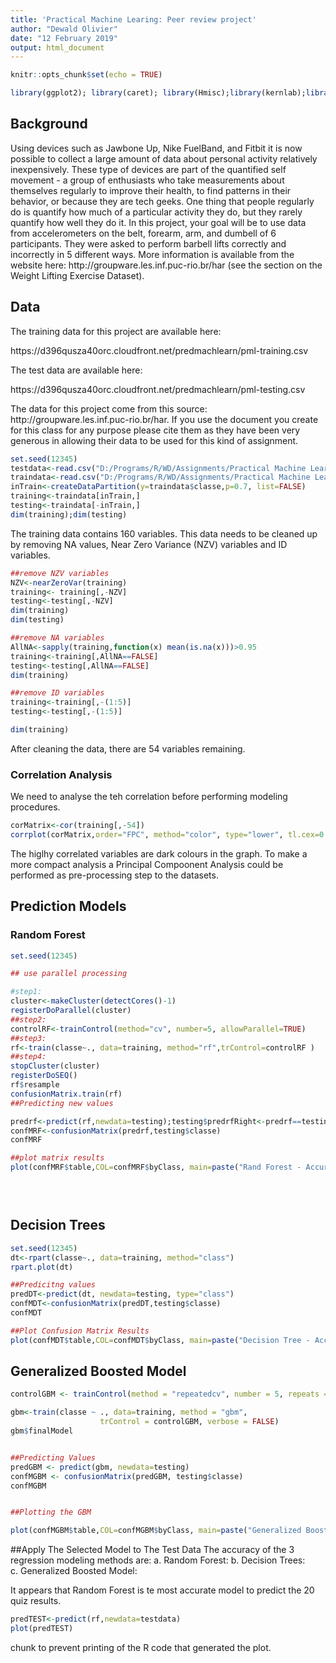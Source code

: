 ```yaml
---
title: 'Practical Machine Learing: Peer review project'
author: "Dewald Olivier"
date: "12 February 2019"
output: html_document
---
```


```r
knitr::opts_chunk$set(echo = TRUE)

library(ggplot2); library(caret); library(Hmisc);library(kernlab);library(rpart);library(rpart.plot);library(randomForest);library(corrplot);library(parallel);library(doParallel);library(rattle)


```

## Background


Using devices such as Jawbone Up, Nike FuelBand, and Fitbit it is now possible to collect a large amount of data about personal activity relatively inexpensively. These type of devices are part of the quantified self movement - a group of enthusiasts who take measurements about themselves regularly to improve their health, to find patterns in their behavior, or because they are tech geeks. One thing that people regularly do is quantify how much of a particular activity they do, but they rarely quantify how well they do it. In this project, your goal will be to use data from accelerometers on the belt, forearm, arm, and dumbell of 6 participants. They were asked to perform barbell lifts correctly and incorrectly in 5 different ways. More information is available from the website here: http://groupware.les.inf.puc-rio.br/har (see the section on the Weight Lifting Exercise Dataset).



## Data

The training data for this project are available here:

https://d396qusza40orc.cloudfront.net/predmachlearn/pml-training.csv

The test data are available here:

https://d396qusza40orc.cloudfront.net/predmachlearn/pml-testing.csv

The data for this project come from this source: http://groupware.les.inf.puc-rio.br/har. If you use the document you create for this class for any purpose please cite them as they have been very generous in allowing their data to be used for this kind of assignment.

```r
set.seed(12345)
testdata<-read.csv("D:/Programs/R/WD/Assignments/Practical Machine Learning/pml-testing.csv")
traindata<-read.csv("D:/Programs/R/WD/Assignments/Practical Machine Learning/pml-training.csv")
inTrain<-createDataPartition(y=traindata$classe,p=0.7, list=FALSE)
training<-traindata[inTrain,]
testing<-traindata[-inTrain,]
dim(training);dim(testing)

```

The training data contains 160 variables. This data needs to be cleaned up by removing NA values, Near Zero Variance (NZV) variables and ID variables.

```r
##remove NZV variables
NZV<-nearZeroVar(training)
training<- training[,-NZV]
testing<-testing[,-NZV]
dim(training)
dim(testing)

##remove NA variables
AllNA<-sapply(training,function(x) mean(is.na(x)))>0.95
training<-training[,AllNA==FALSE]
testing<-testing[,AllNA==FALSE]
dim(training)

##remove ID variables
training<-training[,-(1:5)]
testing<-testing[,-(1:5)]

dim(training)
```
After cleaning the data, there are 54 variables remaining. 

### Correlation Analysis

We need to analyse the teh correlation before performing modeling procedures.
```r

corMatrix<-cor(training[,-54])
corrplot(corMatrix,order="FPC", method="color", type="lower", tl.cex=0.8,tl.col=rgb(0,0,0))

```
The higlhy correlated variables are dark colours in the graph. To make a more compact analysis a Principal Compoonent Analysis could be performed as pre-processing step to the datasets. 


## Prediction Models

### Random Forest

```r

set.seed(12345)

## use parallel processing

#step1:
cluster<-makeCluster(detectCores()-1)
registerDoParallel(cluster)
##step2:
controlRF<-trainControl(method="cv", number=5, allowParallel=TRUE)
##step3:
rf<-train(classe~., data=training, method="rf",trControl=controlRF )
##step4:
stopCluster(cluster)
registerDoSEQ()
rf$resample
confusionMatrix.train(rf)
##Predicting new values

predrf<-predict(rf,newdata=testing);testing$predrfRight<-predrf==testing$classe
confMRF<-confusionMatrix(predrf,testing$classe)
confMRF

##plot matrix results
plot(confMRF$table,COL=confMRF$byClass, main=paste("Rand Forest - Accuracy = ", round(confMRF$overall["Accuracy"],4)))


            
```
## Decision Trees

```r

set.seed(12345)
dt<-rpart(classe~., data=training, method="class")
rpart.plot(dt)

##Predicitng values
predDT<-predict(dt, newdata=testing, type="class")
confMDT<-confusionMatrix(predDT,testing$classe)
confMDT

##Plot Confusion Matrix Results
plot(confMDT$table,COL=confMDT$byClass, main=paste("Decision Tree - Accuracy = ", round(confMDT$overall["Accuracy"],4)))
```
## Generalized Boosted Model

```r
controlGBM <- trainControl(method = "repeatedcv", number = 5, repeats = 1)

gbm<-train(classe ~ ., data=training, method = "gbm",
                    trControl = controlGBM, verbose = FALSE)
gbm$finalModel


##Predicting Values
predGBM <- predict(gbm, newdata=testing)
confMGBM <- confusionMatrix(predGBM, testing$classe)
confMGBM


##Plotting the GBM

plot(confMGBM$table,COL=confMGBM$byClass, main=paste("Generalized Boosted Model - Accuracy = ", round(confMGBM$overall["Accuracy"],4)))
```

##Apply The Selected Model to The Test Data
The accuracy of the 3 regression modeling methods are:
a. Random Forest: 
b. Decision Trees:
c. Generalized Boosted Model:

It appears that Random Forest is te most accurate model to predict the 20 quiz results. 

```r
predTEST<-predict(rf,newdata=testdata)
plot(predTEST)

```


chunk to prevent printing of the R code that generated the plot.
